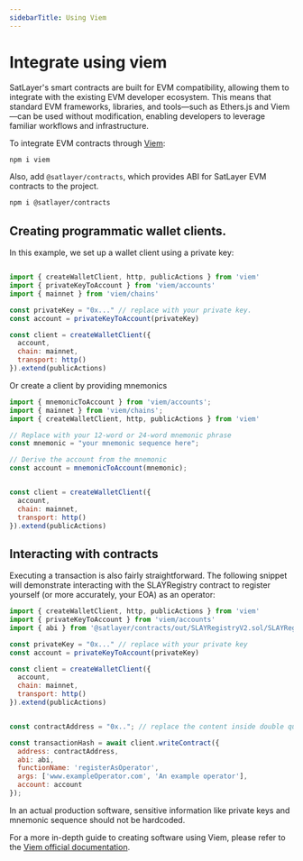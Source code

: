 ```yaml
---
sidebarTitle: Using Viem
---
```


# Integrate using viem

SatLayer's smart contracts are built for EVM compatibility, allowing them to integrate with the existing EVM developer ecosystem.
This means that standard EVM frameworks, libraries, and tools—such as Ethers.js and Viem—can be used without modification, enabling developers to leverage familiar workflows and infrastructure.

To integrate EVM contracts through [Viem](https://viem.sh/):

```bash filename="viem" copy
npm i viem
```
Also, add `@satlayer/contracts`, which provides ABI for SatLayer EVM contracts to the project.
```bash filename="SLAYContracts" copy
npm i @satlayer/contracts
```
## Creating programmatic wallet clients.
In this example, we set up a wallet client using a private key:

```js filename="privateKeyBasedWalletClient.js" copy

import { createWalletClient, http, publicActions } from 'viem'
import { privateKeyToAccount } from 'viem/accounts'
import { mainnet } from 'viem/chains'

const privateKey = "0x..." // replace with your private key.
const account = privateKeyToAccount(privateKey)

const client = createWalletClient({
  account,
  chain: mainnet,
  transport: http()
}).extend(publicActions)
```
Or create a client by providing mnemonics

```js filename="mnemonicBasedWalletClient.js" copy
import { mnemonicToAccount } from 'viem/accounts';
import { mainnet } from 'viem/chains';
import { createWalletClient, http, publicActions } from 'viem'

// Replace with your 12-word or 24-word mnemonic phrase
const mnemonic = "your mnemonic sequence here";

// Derive the account from the mnemonic
const account = mnemonicToAccount(mnemonic);


const client = createWalletClient({
  account,
  chain: mainnet,
  transport: http()
}).extend(publicActions)

```
## Interacting with contracts
Executing a transaction is also fairly straightforward. The following snippet will demonstrate interacting with the SLAYRegistry contract to register yourself (or more accurately, your EOA) as an operator:
```js filename="execute.js" copy
import { createWalletClient, http, publicActions } from 'viem'
import { privateKeyToAccount } from 'viem/accounts'
import { abi } from '@satlayer/contracts/out/SLAYRegistryV2.sol/SLAYRegistryV2.json'

const privateKey = "0x..." // replace with your private key
const account = privateKeyToAccount(privateKey)

const client = createWalletClient({
  account,
  chain: mainnet,
  transport: http()
}).extend(publicActions)


const contractAddress = "0x.."; // replace the content inside double quotes with live/testnet SLAYRegistryV2 contract address.

const transactionHash = await client.writeContract({
  address: contractAddress,
  abi: abi,
  functionName: 'registerAsOperator',
  args: ['www.exampleOperator.com', 'An example operator'],
  account: account
});

```

<Callout type="warning">
   In an actual production software, sensitive information like private keys and mnemonic sequence should not be hardcoded.
</Callout>

For a more in-depth guide to creating software using Viem, please refer to the [Viem official documentation](https://viem.sh/docs/getting-started).



